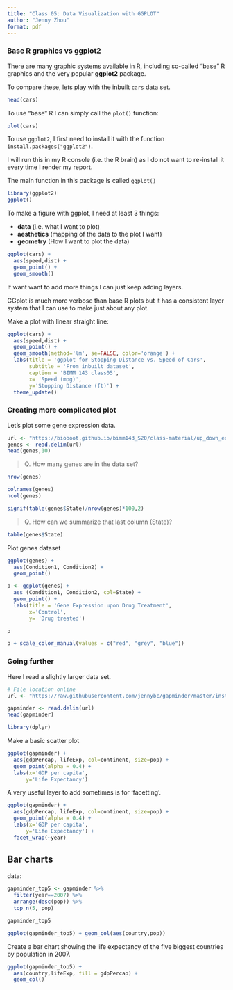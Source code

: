 ```yaml
---
title: "Class 05: Data Visualization with GGPLOT"
author: "Jenny Zhou"
format: pdf
---
```


### Base R graphics vs ggplot2

There are many graphic systems available in R, including so-called "base" R graphics and the very popular **ggplot2** package.

To compare these, lets play with the inbuilt `cars` data set.

```r
head(cars)
```

To use "base" R I can simply call the `plot()` function:

```r
plot(cars)
```

To use `ggplot2`, I first need to install it with the function `install.packages("ggplot2")`.

I will run this in my R console (i.e. the R brain) as I do not want to re-install it every time I render my report.

The main function in this package is called `ggplot()`

```r
library(ggplot2)
ggplot()
```

To make a figure with ggplot, I need at least 3 things:

-   **data** (i.e. what I want to plot)
-   **aesthetics** (mapping of the data to the plot I want)
-   **geometry** (How I want to plot the data)

```r
ggplot(cars) + 
  aes(speed,dist) +
  geom_point() + 
  geom_smooth()
```

If want want to add more things I can just keep adding layers.

GGplot is much more verbose than base R plots but it has a consistent layer system that I can use to make just about any plot.

Make a plot with linear straight line:

```r
ggplot(cars) + 
  aes(speed,dist) +
  geom_point() + 
  geom_smooth(method='lm', se=FALSE, color='orange') +
  labs(title = 'ggplot for Stopping Distance vs. Speed of Cars',
       subtitle = 'From inbuilt dataset',
       caption = 'BIMM 143 class05',
       x= 'Speed (mpg)',
       y='Stopping Distance (ft)') +
  theme_update()
```

### Creating more complicated plot

Let's plot some gene expression data.

```r
url <- "https://bioboot.github.io/bimm143_S20/class-material/up_down_expression.txt"
genes <- read.delim(url)
head(genes,10)
```
> Q. How many genes are in the data set?

```r
nrow(genes)

colnames(genes)
ncol(genes)

signif(table(genes$State)/nrow(genes)*100,2)
```

> Q. How can we summarize that last column (State)?

```r
table(genes$State)
```

Plot genes dataset
```r
ggplot(genes) +
  aes(Condition1, Condition2) +
  geom_point()
```


```r
p <- ggplot(genes) +
  aes (Condition1, Condition2, col=State) +
  geom_point() +
  labs(title = 'Gene Expression upon Drug Treatment',
       x='Control',
       y= 'Drug treated')

p
```


```r
p + scale_color_manual(values = c("red", "grey", "blue"))
```

### Going further

Here I read a slightly larger data set.
```r
# File location online
url <- "https://raw.githubusercontent.com/jennybc/gapminder/master/inst/extdata/gapminder.tsv"

gapminder <- read.delim(url)
head(gapminder)
```

```r
library(dplyr)
```

Make a basic scatter plot
```r
ggplot(gapminder) +
  aes(gdpPercap, lifeExp, col=continent, size=pop) +
  geom_point(alpha = 0.4) +
  labs(x='GDP per capita',
      y='Life Expectancy')
```

A very useful layer to add sometimes is for 'facetting'.

```r
ggplot(gapminder) +
  aes(gdpPercap, lifeExp, col=continent, size=pop) +
  geom_point(alpha = 0.4) +
  labs(x='GDP per capita',
      y='Life Expectancy') +
  facet_wrap(~year)
```

## Bar charts

data:
```r
gapminder_top5 <- gapminder %>% 
  filter(year==2007) %>% 
  arrange(desc(pop)) %>% 
  top_n(5, pop)

gapminder_top5
```
```r
ggplot(gapminder_top5) + geom_col(aes(country,pop))
```
Create a bar chart showing the life expectancy of the five biggest countries by population in 2007.
```r
ggplot(gapminder_top5) + 
  aes(country,lifeExp, fill = gdpPercap) +
  geom_col()
```